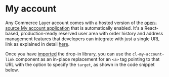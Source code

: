 
<Meta of={Stories} />

# My account

Any Commerce Layer account comes with a hosted version of the [open-source My account application](https://github.com/commercelayer/commercelayer-my-account) that is automatically enabled. It's a React-based, production-ready reserved user area with order history and address management features that developers can integrate with just a single URL link as explained in detail [here](https://github.com/commercelayer/commercelayer-my-account#hosted-version).

Once you have [imported](?path=/docs/getting-started--docs) the drop-in library, you can use the `cl-my-account-link` component as an in-place replacement for an `<a>` tag pointing to that URL with the option to specify the `target`, as shown in the code snippet below.

<Canvas of={Stories.Basic} />

<Controls of={Stories.Basic} />
